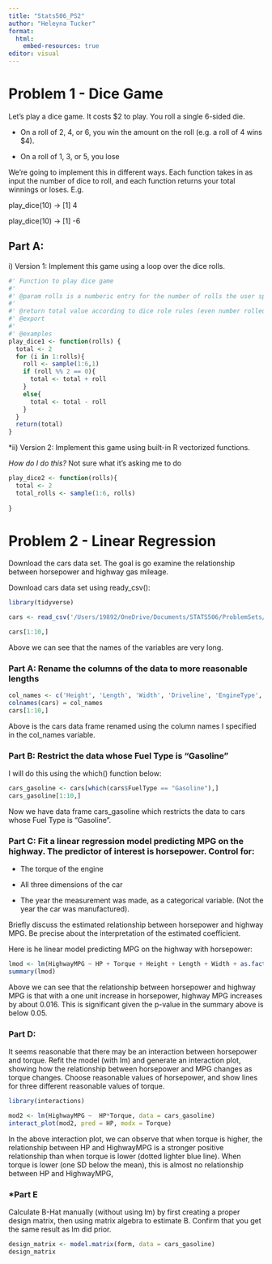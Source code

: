 ```yaml
---
title: "Stats506_PS2"
author: "Heleyna Tucker"
format:
  html:
    embed-resources: true
editor: visual
---
```


# Problem 1 - Dice Game

Let's play a dice game. It costs \$2 to play. You roll a single 6-sided die.

-   On a roll of 2, 4, or 6, you win the amount on the roll (e.g. a roll of 4 wins \$4).

-   On a roll of 1, 3, or 5, you lose

We're going to implement this in different ways. Each function takes in as input the number of dice to roll, and each function returns your total winnings or loses. E.g.

play_dice(10) -\> \[1\] 4

play_dice(10) -\> \[1\] -6

## Part A:

i\) Version 1: Implement this game using a loop over the dice rolls.

```r
#' Function to play dice game
#'
#' @param rolls is a numberic entry for the number of rolls the user specifies
#'
#' @return total value according to dice role rules (even number rolled, add to total, odd number rolled, take away from total.)
#' @export
#'
#' @examples
play_dice1 <- function(rolls) {
  total <- 2
  for (i in 1:rolls){
    roll <- sample(1:6,1)
    if (roll %% 2 == 0){
      total <- total + roll
    }
    else{
      total <- total - roll
    }
  }
  return(total)
}
```

\*ii) Version 2: Implement this game using built-in R vectorized functions.

*How do I do this?* Not sure what it's asking me to do

```r
play_dice2 <- function(rolls){
  total <- 2
  total_rolls <- sample(1:6, rolls)
  
}
```

# Problem 2 - Linear Regression

Download the cars data set. The goal is go examine the relationship between horsepower and highway gas mileage.

Download cars data set using ready_csv():

```r
library(tidyverse)
```

```r
cars <- read_csv('/Users/19892/OneDrive/Documents/STATS506/ProblemSets/ProblemSet2-HT2.0/cars.csv')
```

```r
cars[1:10,]
```

Above we can see that the names of the variables are very long.

### Part A: Rename the columns of the data to more reasonable lengths

```r
col_names <- c('Height', 'Length', 'Width', 'Driveline', 'EngineType', 'Hybrid', 'NumForwardGears', 'Transmission', 'CityMPG', 'FuelType', 'HighwayMPG', 'Classification', 'ID', 'Make', 'ModelYear', 'Year', 'HP', 'Torque')
colnames(cars) = col_names
cars[1:10,]
```

Above is the cars data frame renamed using the column names I specified in the col_names variable.

### Part B: Restrict the data whose Fuel Type is "Gasoline"

I will do this using the which() function below:

```r
cars_gasoline <- cars[which(cars$FuelType == "Gasoline"),]
cars_gasoline[1:10,]
```

Now we have data frame cars_gasoline which restricts the data to cars whose Fuel Type is "Gasoline".

### Part C: Fit a linear regression model predicting MPG on the highway. The predictor of interest is horsepower. Control for:

-   The torque of the engine

-   All three dimensions of the car

-   The year the measurement was made, as a categorical variable. (Not the year the car was manufactured).

Briefly discuss the estimated relationship between horsepower and highway MPG. Be precise about the interpretation of the estimated coefficient.

Here is he linear model predicting MPG on the highway with horsepower:

```r
lmod <- lm(HighwayMPG ~ HP + Torque + Height + Length + Width + as.factor(Year), data = cars_gasoline)
summary(lmod)
```

Above we can see that the relationship between horsepower and highway MPG is that with a one unit increase in horsepower, highway MPG increases by about 0.016. This is significant given the p-value in the summary above is below 0.05.

### Part D: 

It seems reasonable that there may be an interaction between horsepower and torque. Refit the model (with lm) and generate an interaction plot, showing how the relationship between horsepower and MPG changes as torque changes. Choose reasonable values of horsepower, and show lines for three different reasonable values of torque.

```r
library(interactions)
```

```r
mod2 <- lm(HighwayMPG ~  HP*Torque, data = cars_gasoline)
interact_plot(mod2, pred = HP, modx = Torque)
```

In the above interaction plot, we can observe that when torque is higher, the relationship between HP and HighwayMPG is a stronger positive relationship than when torque is lower (dotted lighter blue line). When torque is lower (one SD below the mean), this is almost no relationship between HP and HighwayMPG,

### \*Part E

Calculate B-Hat manually (without using lm) by first creating a proper design matrix, then using matrix algebra to estimate B. Confirm that you get the same result as lm did prior.

```r
design_matrix <- model.matrix(form, data = cars_gasoline)
design_matrix
```

